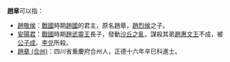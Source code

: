 '''趙章'''可以指：
*[[趙敬侯|趙敬侯]]：[[戰國|戰國]]時期[[趙國|趙國]]的君主，原名趙章，[[趙烈侯|趙烈侯]]之子。
*[[公子章|安陽君]]：[[戰國|戰國]]時期[[趙武靈王|趙武靈王]]長子，發動[[沙丘之亂|沙丘之亂]]，謀殺其弟[[趙惠文王|趙惠文王]]不成，被[[赵成_(安平君)|公子成]]、[[李兑|李兑]]所殺。
* [[趙章_(合州)|趙章 (合州)]]：四川省重慶府合州人，正德十六年辛巳科進士。
{{disambig|Cat=二字中國相關消歧義}}